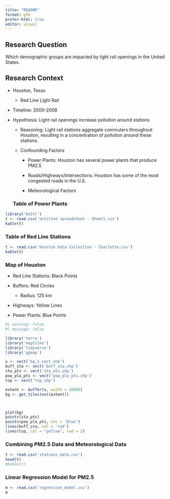 ```yaml
---
title: "README"
format: gfm
prefer-html: true
editor: visual
---
```


## Research Question

Which demographic groups are impacted by light rail openings in the United States.

## Research Context

-   Houston, Texas

    -   Red Line Light Rail

-   Timeline: 2000-2008

-   Hypothesis: Light rail openings increase pollution around stations

    -   Reasoning: Light rail stations aggregate commuters throughout Houston, resulting in a concentration of pollution around these stations.

    -   Confounding Factors

        -   Power Plants: Houston has several power plants that produce PM2.5

        -   Roads/Highways/Intersections: Houston has some of the most congested roads in the U.S.

        -   Meteorological Factors

    ### Table of Power Plants

```r
library('knitr')
t <- read.csv('Untitled spreadsheet - Sheet1.csv')
kable(t)
```

### Table of Red Line Stations

```r
t <- read.csv('Houston Data Collection - Charlotte.csv')
kable(t)
```

### Map of Houston

-   Red Line Stations: Black Points

-   Buffers: Red Circles

    -   Radius: 125 km

-   Highways: Yellow Lines

-   Power Plants: Blue Points

```r
#| warning: false
#| message: false

library('terra')
library('maptiles')
library('tidyverse')
library('ggmap')

x <- vect('bg_x_vect.shp')
buff_sta <- vect('buff_sta.shp')
sta_pts <- vect('sta_pts.shp')
pow_pla_pts <- vect('pow_pla_pts.shp')
tsp <- vect('tsp.shp')

extent <- buffer(x, width = 10000)
bg <- get_tiles(ext(extent))



plot(bg)
points(sta_pts)
points(pow_pla_pts, col = 'blue')
lines(buff_sta, col = 'red')
lines(tsp, col = "yellow", lwd = 2)

```

### Combining PM2.5 Data and Meteorological Data

```r
t <- read.csv('stations_data.csv')
head(t)
#kable(t)
```

### Linear Regression Model for PM2.5

```r
m <- read.csv('regression_model.csv')
m
```
